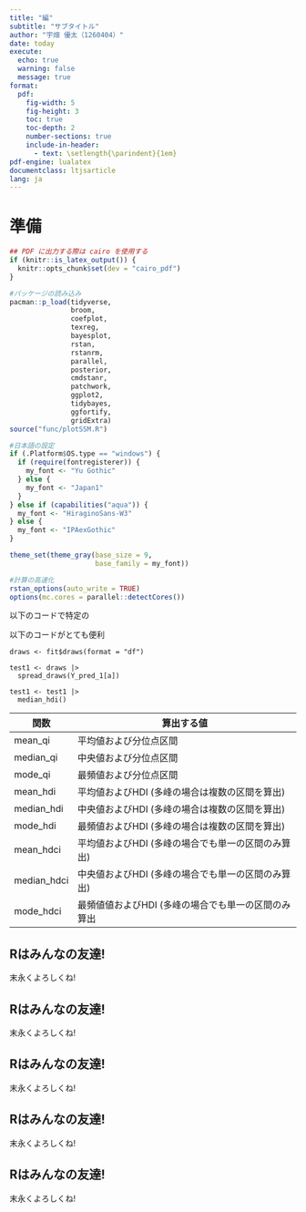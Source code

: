 ```yaml
---
title: "編"
subtitle: "サブタイトル"
author: "宇畑 優太（1260404）"
date: today
execute: 
  echo: true
  warning: false
  message: true
format: 
  pdf:
    fig-width: 5
    fig-height: 3
    toc: true
    toc-depth: 2
    number-sections: true
    include-in-header:
      - text: \setlength{\parindent}{1em}
pdf-engine: lualatex
documentclass: ltjsarticle 
lang: ja
---
```


# 準備 {-}
```r
## PDF に出力する際は cairo を使用する
if (knitr::is_latex_output()) {
  knitr::opts_chunk$set(dev = "cairo_pdf")
}

#パッケージの読み込み
pacman::p_load(tidyverse, 
               broom, 
               coefplot, 
               texreg,
               bayesplot,
               rstan,
               rstanrm,
               parallel,
               posterior,
               cmdstanr,
               patchwork,
               ggplot2,
               tidybayes,
               ggfortify,
               gridExtra)
source("func/plotSSM.R")

#日本語の設定
if (.Platform$OS.type == "windows") { 
  if (require(fontregisterer)) {
    my_font <- "Yu Gothic"
  } else {
    my_font <- "Japan1"
  }
} else if (capabilities("aqua")) {
  my_font <- "HiraginoSans-W3"
} else {
  my_font <- "IPAexGothic"
}

theme_set(theme_gray(base_size = 9,
                     base_family = my_font))
```


```r
#計算の高速化
rstan_options(auto_write = TRUE) 
options(mc.cores = parallel::detectCores())
```


\newpage

以下のコードで特定の


以下のコードがとても便利

```
draws <- fit$draws(format = "df")

test1 <- draws |> 
  spread_draws(Y_pred_1[a])

test1 <- test1 |> 
  median_hdi()
```

|関数|算出する値|
|--|--|
|mean_qi|平均値および分位点区間|
|median_qi|中央値および分位点区間|
|mode_qi|最頻値および分位点区間|
|mean_hdi|平均値およびHDI (多峰の場合は複数の区間を算出)|
|median_hdi|中央値およびHDI (多峰の場合は複数の区間を算出)|
|mode_hdi|最頻値およびHDI (多峰の場合は複数の区間を算出)|
|mean_hdci|平均値およびHDI (多峰の場合でも単一の区間のみ算出)|
|median_hdci|中央値およびHDI (多峰の場合でも単一の区間のみ算出)|
|mode_hdci|最頻値値およびHDI (多峰の場合でも単一の区間のみ算出|



\newpage

:::{.callout-note}
## Rはみんなの友達!

末永くよろしくね!
:::

:::{.callout-warning}
## Rはみんなの友達!

末永くよろしくね!
:::

:::{.callout-important}
## Rはみんなの友達!

末永くよろしくね!
:::

:::{.callout-tip}
## Rはみんなの友達!

末永くよろしくね!
:::

:::{.callout-caution}
## Rはみんなの友達!

末永くよろしくね!
:::

